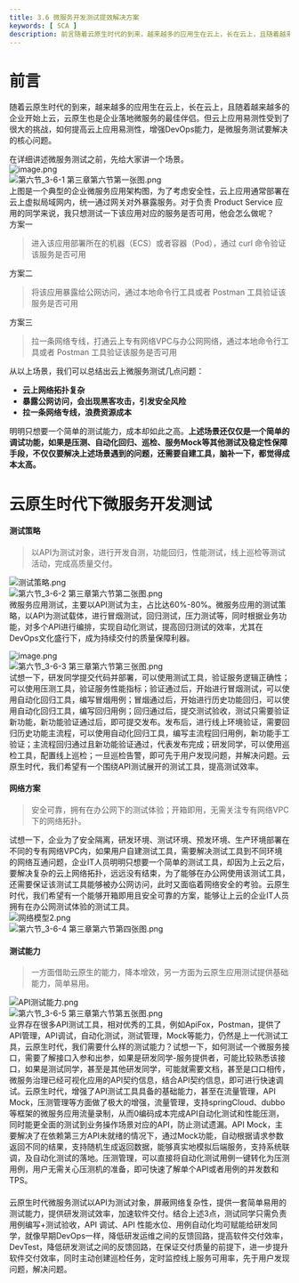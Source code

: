 ```yaml
---
title: 3.6 微服务开发测试提效解决方案
keywords: [ SCA ]
description: 前言随着云原生时代的到来，越来越多的应用生在云上，长在云上，且随着越来越多的企业开始上云，云原生也是企业落地微服务的最佳伴侣。但云上应用易测性受到了很大的挑战，如何提高云上应用易测性，增强DevOps能力，是微服务测试要解决的核心问题。在详细讲述微服务测试之前，先给大家讲一个场景。上图是一个典...
---
```

<a name="FUuwZ"></a>
# 前言

随着云原生时代的到来，越来越多的应用生在云上，长在云上，且随着越来越多的企业开始上云，云原生也是企业落地微服务的最佳伴侣。但云上应用易测性受到了很大的挑战，如何提高云上应用易测性，增强DevOps能力，是微服务测试要解决的核心问题。

在详细讲述微服务测试之前，先给大家讲一个场景。<br />![image.png](https://intranetproxy.alipay.com/skylark/lark/0/2020/png/83415/1607401987256-c72b3029-91b5-457d-8752-901fa2b5872c.png#height=288&id=iDs8V&originHeight=1368&originWidth=2804&originalType=binary&ratio=1&rotation=0&showTitle=false&size=179287&status=done&style=none&title=&width=590)<br />![第六节_3-6-1 第三章第六节第一张图.png](https://intranetproxy.alipay.com/skylark/lark/0/2022/png/54319/1648210970139-4c0fa25c-8134-46ae-aff5-a962968e7e29.png#clientId=uaa862745-87fc-4&from=ui&id=u00901a5a&originHeight=284&originWidth=723&originalType=binary&ratio=1&rotation=0&showTitle=false&size=21213&status=done&style=none&taskId=u2ec481a6-44cb-497e-831e-6ecc6f1b329&title=)<br />上图是一个典型的企业微服务应用架构图，为了考虑安全性，云上应用通常部署在云上虚拟局域网内，统一通过网关对外暴露服务。对于负责 Product Service 应用的同学来说，我只想测试一下该应用对应的服务是否可用，他会怎么做呢？<br />方案一

> 进入该应用部署所在的机器（ECS）或者容器（Pod），通过 curl 命令验证该服务是否可用

方案二

> 将该应用暴露给公网访问，通过本地命令行工具或者 Postman 工具验证该服务是否可用

方案三

> 拉一条网络专线，打通云上专有网络VPC与办公网网络，通过本地命令行工具或者 Postman 工具验证该服务是否可用


从以上场景，我们可以总结出云上微服务测试几点问题：

- **云上网络拓扑复杂**
- **暴露公网访问，会出现黑客攻击，引发安全风险**
- **拉一条网络专线，浪费资源成本**

明明只想要一个简单的测试能力，成本却如此之高。**上述场景还仅仅是一个简单的调试功能，如果是压测、自动化回归、巡检、服务Mock等其他测试及稳定性保障手段，不仅仅要解决上述场景遇到的问题，还需要自建工具，脑补一下，都觉得成本太高。**
<a name="pV2WG"></a>
# 云原生时代下微服务开发测试
<a name="bwj65"></a>
#### 
<a name="LUGwT"></a>
#### 测试策略

> 以API为测试对象，进行开发自测，功能回归，性能测试，线上巡检等测试活动，完成高质量交付。


![测试策略.png](https://intranetproxy.alipay.com/skylark/lark/0/2022/png/83415/1644831447546-a8fda4eb-c76c-4b5a-a1ae-3e579a5c80a3.png#clientId=ud90baeeb-d27a-4&from=paste&height=768&id=sYoHd&originHeight=768&originWidth=1368&originalType=binary&ratio=1&rotation=0&showTitle=false&size=104576&status=done&style=none&taskId=u321139be-40e9-4ee4-9087-067e05c2325&title=&width=1368)<br />![第六节_3-6-2 第三章第六节第二张图.png](https://intranetproxy.alipay.com/skylark/lark/0/2022/png/54319/1648210984001-9401a462-268d-4ff9-9316-d5dd12837293.png#clientId=uaa862745-87fc-4&from=ui&id=u02dbca35&originHeight=315&originWidth=648&originalType=binary&ratio=1&rotation=0&showTitle=false&size=21771&status=done&style=none&taskId=uf79b8c18-0a78-4dd5-a4dd-5275f8cda04&title=)<br />微服务应用测试，主要以API测试为主，占比达60%-80%。微服务应用的测试策略，以API为测试载体，进行冒烟测试，回归测试，压力测试等，同时根据业务功能，对多个API进行编排，实现自动化测试，提高回归测试的效率，尤其在DevOps文化盛行下，成为持续交付的质量保障利器。

![image.png](https://intranetproxy.alipay.com/skylark/lark/0/2020/png/83415/1607408595255-6ea1e03e-e089-4f75-a3b2-b37c7c170065.png#height=768&id=Pa9hU&originHeight=768&originWidth=5724&originalType=binary&ratio=1&rotation=0&showTitle=false&size=197508&status=done&style=none&title=&width=5724)<br />![第六节_3-6-3 第三章第六节第三张图.png](https://intranetproxy.alipay.com/skylark/lark/0/2022/png/54319/1648211115318-804d988e-80a0-461d-90bb-21172e9683b0.png#clientId=uaa862745-87fc-4&from=ui&id=u1ddf8620&originHeight=213&originWidth=992&originalType=binary&ratio=1&rotation=0&showTitle=false&size=27185&status=done&style=none&taskId=u23632e57-93cb-4fb5-ab1a-ae21a0bec8d&title=)<br />试想一下，研发同学提交代码并部署，可以使用测试工具，验证服务逻辑正确性；可以使用压测工具，验证服务性能指标；验证通过后，开始进行冒烟测试，可以使用自动化回归工具，编写冒烟用例；冒烟通过后，开始进行历史功能回归，可以使用自动化回归工具，编写回归用例；回归通过后，提交测试验收，测试只需要验证新功能，新功能验证通过后，即可提交发布。发布后，进行线上环境验证，需要回归历史功能主流程，可以使用自动化回归工具，编写主流程回归用例，新功能手工验证；主流程回归通过且新功能验证通过，代表发布完成；研发同学，可以使用巡检工具，配置线上巡检；一旦巡检告警，即可先于用户发现问题，并解决问题。云原生时代，我们希望有一个围绕API测试展开的测试工具，提高测试效率。
<a name="wa1J2"></a>
#### 
<a name="QOoSo"></a>
#### 网络方案

> 安全可靠，拥有在办公网下的测试体验；开箱即用，无需关注专有网络VPC下的网络拓扑。


试想一下，企业为了安全隔离，研发环境、测试环境、预发环境、生产环境部署在不同的专有网络VPC内，如果用户自建测试工具，需要解决测试工具到不同环境的网络互通问题，企业IT人员明明只想要一个简单的测试工具，却因为上云之后，要解决复杂的云上网络拓扑，远远没有结束，为了能够在办公网使用该测试工具，还需要保证该测试工具能够被办公网访问，此时又面临着网络安全的考验。云原生时代，我们希望有一个能够开箱即用且安全可靠的方案，能够让上云的企业IT人员拥有在办公网测试体验的测试工具。<br />![网络模型2.png](https://intranetproxy.alipay.com/skylark/lark/0/2022/png/83415/1644892489652-73f43620-06d9-4dca-a990-addc4eba1af3.png#clientId=ud90baeeb-d27a-4&from=paste&height=844&id=ue38fd8dd&originHeight=844&originWidth=2324&originalType=binary&ratio=1&rotation=0&showTitle=false&size=100807&status=done&style=none&taskId=ufc7616dd-36eb-4baf-916c-bc6014e5453&title=&width=2324)<br />![第六节_3-6-4 第三章第六节第四张图.png](https://intranetproxy.alipay.com/skylark/lark/0/2022/png/54319/1648211146189-8924b929-33a2-4985-8c87-ec3507fd7673.png#clientId=uaa862745-87fc-4&from=ui&id=u43736d4e&originHeight=228&originWidth=536&originalType=binary&ratio=1&rotation=0&showTitle=false&size=14293&status=done&style=none&taskId=ua3987f5f-fda9-40ae-94e7-3e9b7124c42&title=)
<a name="jWZod"></a>
#### 
<a name="DkNeb"></a>
#### 测试能力

> 一方面借助云原生的能力，降本增效，另一方面为云原生应用测试提供基础能力，简单易用。


![API测试能力.png](https://intranetproxy.alipay.com/skylark/lark/0/2022/png/83415/1644895958472-0834bd91-453a-4115-8313-d25f2a4f3078.png#clientId=ud90baeeb-d27a-4&from=paste&height=2368&id=u92adea14&originHeight=2368&originWidth=3284&originalType=binary&ratio=1&rotation=0&showTitle=false&size=479552&status=done&style=none&taskId=u126b34af-eb95-4334-9e69-90d79501071&title=&width=3284)<br />![第六节_3-6-5 第三章第六节第五张图.png](https://intranetproxy.alipay.com/skylark/lark/0/2022/png/54319/1648211161006-412ffb6a-49cd-45c3-9963-338c86142e59.png#clientId=uaa862745-87fc-4&from=ui&id=ufeee06b8&originHeight=545&originWidth=762&originalType=binary&ratio=1&rotation=0&showTitle=false&size=51885&status=done&style=none&taskId=u1909347a-7bcc-4dfd-b23e-7391101e9c7&title=)<br />业界存在很多API测试工具，相对优秀的工具，例如ApiFox，Postman，提供了API管理，API调试，自动化测试，测试管理，Mock等能力，仍然是上一代测试工具，云原生时代，我们需要什么样的测试能力？试想一下，如何测试一个微服务接口，需要了解接口入参和出参，如果是研发同学-服务提供者，可能比较熟悉该接口，如果是测试同学，甚至是其他研发同学，可能就需要文档，甚至是口口相传，微服务治理已经可视化应用的API契约信息，结合API契约信息，即可进行快速调试。云原生时代，增强了API测试工具具备的基础能力，甚至在流量管理，API Mock，压测管理等方面做了极大的增强，流量管理，支持springCloud、dubbo等框架的微服务应用流量录制，从而0编码成本完成API自动化测试和性能压测，同时能更全面的测试到业务操作场景对应的API，防止测试遗漏。API Mock，主要解决了在依赖第三方API未就绪的情况下，通过Mock功能，自动根据请求参数返回不同的结果，支持随机生成返回数据，能够真实地模拟后端服务，支持系统联调，及自动化测试的落地。压测管理，可以直接将自动化测试用例一键转化为压测用例，用户无需关心压测机的准备，即可快速了解单个API或者用例的并发数和TPS。
<a name="LeLds"></a>
#### 
云原生时代微服务测试以API为测试对象，屏蔽网络复杂性，提供一套简单易用的测试能力，提供研发测试效率，加速软件交付。结合上述3点，测试同学只需负责用例编写+测试验收，API 调试、API 性能水位、用例自动化均可赋能给研发同学，就像早期DevOps一样，降低研发运维之间的反馈回路，提高软件交付效率，DevTest，降低研发测试之间的反馈回路，在保证交付质量的前提下，进一步提升软件交付效率，同时主动创建巡检任务，定时监控线上服务可用率，先于用户发现问题，解决问题。
